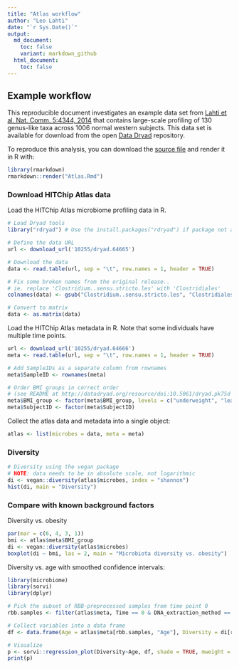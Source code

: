 ```yaml
---
title: "Atlas workflow"
author: "Leo Lahti"
date: "`r Sys.Date()`"
output:
  md_document:
    toc: false
    variant: markdown_github
  html_document:
    toc: false
---
```

<!--
  %\VignetteEngine{knitr::rmarkdown}
  %\VignetteIndexEntry{Project Template}
  %\usepackage[utf8]{inputenc}
-->


## Example workflow

This reproducible document investigates an example data set from [Lahti et al. Nat. Comm. 5:4344, 2014](http://www.nature.com/ncomms/2014/140708/ncomms5344/full/ncomms5344.html) that contains large-scale profiling of 130 genus-like taxa across 1006 normal western subjects. This data set is available for download from the open [Data Dryad](http://doi.org/10.5061/dryad.pk75d) repository.

To reproduce this analysis, you can download the [source file](Atlas.Rmd) and render it in R with:

```r
library(rmarkdown)
rmarkdown::render("Atlas.Rmd")
```

### Download HITChip Atlas data

Load the HITChip Atlas microbiome profiling data in R.

```r
# Load Dryad tools
library("rdryad") # Use the install.packages("rdryad") if package not available

# Define the data URL
url <- download_url('10255/dryad.64665')

# Download the data
data <- read.table(url, sep = "\t", row.names = 1, header = TRUE)

# Fix some broken names from the original release..
# ie. replace 'Clostridium..sensu.stricto.les' with 'Clostridiales'
colnames(data) <- gsub("Clostridium..sensu.stricto.les", "Clostridiales", colnames(data))

# Convert to matrix 
data <- as.matrix(data)
```

Load the HITChip Atlas metadata in R. Note that some individuals have
multiple time points.

```r
url <- download_url('10255/dryad.64666')
meta <- read.table(url, sep = "\t", row.names = 1, header = TRUE)

# Add SampleIDs as a separate column from rownames
meta$SampleID <- rownames(meta)

# Order BMI groups in correct order
# (see README at http://datadryad.org/resource/doi:10.5061/dryad.pk75d for details)
meta$BMI_group <- factor(meta$BMI_group, levels = c("underweight", "lean", "overweight", "obese", "severeobese", "morbidobese"))
meta$SubjectID <- factor(meta$SubjectID)
```

Collect the atlas data and metadata into a single object:

```r
atlas <- list(microbes = data, meta = meta)
```

### Diversity 

```r
# Diversity using the vegan package
# NOTE: data needs to be in absolute scale, not logarithmic
di <- vegan::diversity(atlas$microbes, index = "shannon")
hist(di, main = "Diversity")
```

### Compare with known background factors

Diversity vs. obesity

```r
par(mar = c(6, 4, 3, 1))
bmi <- atlas$meta$BMI_group
di <- vegan::diversity(atlas$microbes)
boxplot(di ~ bmi, las = 2, main = "Microbiota diversity vs. obesity")
```


Diversity vs. age with smoothed confidence intervals:

```r
library(microbiome)
library(sorvi)
library(dplyr)

# Pick the subset of RBB-preprocessed samples from time point 0
rbb.samples <- filter(atlas$meta, Time == 0 & DNA_extraction_method == "r")$SampleID

# Collect variables into a data frame
df <- data.frame(Age = atlas$meta[rbb.samples, "Age"], Diversity = di[rbb.samples])

# Visualize
p <- sorvi::regression_plot(Diversity~Age, df, shade = TRUE, mweight = TRUE, verbose = FALSE)
print(p)
```

